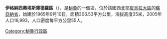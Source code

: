 '''伊格納西奧埃斯庫德羅區'''（{{lang-es|Distrito de Ignacio Escudero}}），是[[秘魯|秘魯]]的一個區，位於該國西北部[[皮烏拉大區|皮烏拉大區]]的[[蘇亞納省|蘇亞納省]]，始建於1965年9月10日，面積306.53平方公里，海拔高度35米，2005年人口16,993，人口密度每平方公里55人。

{{Coord|4|50|35|S|80|52|12|W|display=title}}

{{Peru-geo-stub}}
[[Category:秘魯行政區|Category:秘魯行政區]]